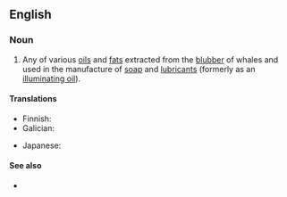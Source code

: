 ==English==
{{wikipedia}}

===Noun===
{{en-noun|~}}

# Any of various [[oil]]s and [[fat]]s extracted from the [[blubber]] of whales and used in the manufacture of [[soap]] and [[lubricant]]s (formerly as an [[illuminating oil]]).

====Translations====
{{trans-top|oil or fat extracted from whale blubber}}
* Finnish: {{t|fi|valaanrasva}}
* Galician: {{t+|gl|aceite de balea|m}}
{{trans-mid}}
* Japanese: {{t|ja|鯨油|tr=げいゆ, geiyu|sc=Jpan}}
{{trans-bottom}}

====See also====
* {{l|en|spermaceti}}